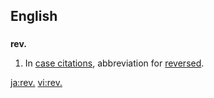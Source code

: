 {{see|Rev|Rev.|rev}}
==English==
==={{abbreviation}}===
'''rev.'''
# {{law}} In [[case citation]]s, abbreviation for [[reversed]].

[[ja:rev.]]
[[vi:rev.]]